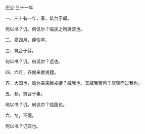 

庄公·三十一年

一、三十有一年，春，筑台于郎。

何以书？讥。何讥尔？临民之所漱浣也。

二、夏四月，薛伯卒。

三、筑台于薛。

何以书？讥。何讥尔？远也。

四、六月，齐侯来献戎捷。

齐，大国也，曷为亲来献戎捷？威我也。其威我奈何？旗获而过我也。

五、秋，筑台于秦。

何以书？讥。何讥尔？临国也。

六、冬，不雨。

何以书？记异也。

